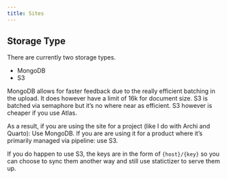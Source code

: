 ```yaml
---
title: Sites
---
```


## Storage Type

There are currently two storage types.

* MongoDB
* S3

MongoDB allows for faster feedback due to the really efficient batching in the upload. It does however
have a limit of 16k for document size. S3 is batched via semaphore but it's no where near as efficient.
S3 however is cheaper if you use Atlas.

As a result, if you are using the site for a project (like I do with Archi and Quarto): Use MongoDB.
If you are are using it for a product where it's primarily managed via pipeline: use S3.

If you do happen to use S3, the keys are in the form of `{host}/{key}` so you can choose to sync them
another way and still use statictizer to serve them up.
